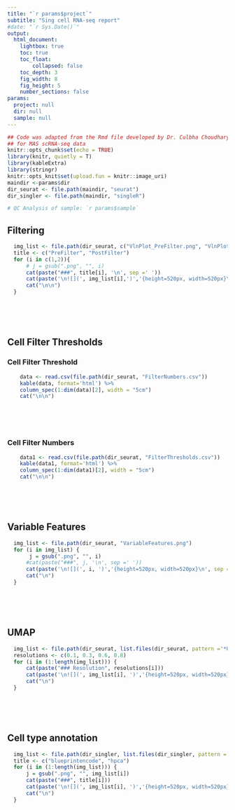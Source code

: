 ```yaml
---
title: "`r params$project`"
subtitle: "Sing cell RNA-seq report"
#date: "`r Sys.Date()`"
output: 
  html_document:
    lightbox: true
    toc: true
    toc_float: 
        collapsed: false
    toc_depth: 3
    fig_width: 8
    fig_height: 5
    number_sections: false 
params:
  project: null
  dir: null
  sample: null
---
```


```r
## Code was adapted from the Rmd file developed by Dr. Culbha Choudhary 
## for MAS scRNA-seq data
knitr::opts_chunk$set(echo = TRUE)
library(knitr, quietly = T)
library(kableExtra)
library(stringr)
knitr::opts_knit$set(upload.fun = knitr::image_uri)
maindir <-params$dir
dir_seurat <- file.path(maindir, "seurat")
dir_singler <- file.path(maindir, "singleR")
```

```r
# QC Analysis of sample: `r params$sample`
```
## Filtering  {.tabset .tabset-fade}

```r
  img_list <- file.path(dir_seurat, c("VlnPlot_PreFilter.png", "VlnPlot_Filtered.png"))
  title <- c("PreFilter", "PostFilter")
  for (i in c(1,2)){
      # j = gsub(".png", "", i)
      cat(paste("###", title[i], '\n', sep =' '))
      cat(paste('\n![](', img_list[i],')','{height=520px, width=520px}\n', sep = ''))
      cat("\n\n")
  }
```
<br><br><br>

## Cell Filter Thresholds {.tabset .tabset-fade}

### Cell Filter Threshold

```r
    data <- read.csv(file.path(dir_seurat, "FilterNumbers.csv"))
    kable(data, format='html') %>%
    column_spec(1:dim(data)[2], width = "5cm")
    cat("\n\n")
```
<br><br><br>

### Cell Filter Numbers
```r
    data1 <- read.csv(file.path(dir_seurat, "FilterThresholds.csv"))
    kable(data1, format='html') %>%
    column_spec(1:dim(data1)[2], width = "5cm")
    cat("\n\n")
```


<br><br><br>


## Variable Features

```r
  img_list <- file.path(dir_seurat, "VariableFeatures.png")
  for (i in img_list) {
       j = gsub(".png", "", i)
      #cat(paste("###", j, '\n', sep =' '))
      cat(paste('\n![](', i, ')','{height=520px, width=520px}\n', sep = ''))
      cat("\n")
  }
```
<br><br><br>

## UMAP  {.tabset .tabset-fade}

```r

  img_list <- file.path(dir_seurat, list.files(dir_seurat, pattern ='*UMAPPlotwith[0-9]+PCs_0.[0-9].png$')) 
  resolutions <- c(0.1, 0.3, 0.6, 0.8)
  for (i in (1:length(img_list))) {
      cat(paste("### Resolution", resolutions[i]))
      cat(paste('\n![](', img_list[i], ')','{height=520px, width=520px}\n', sep = ''))
      cat("\n")
  }
```
<br><br><br>

## Cell type annotation {.tabset .tabset-fade}

```r
  img_list <- file.path(dir_singler, list.files(dir_singler, pattern ='*UMAP_[a-z]+.png$'))
  title <- c("blueprintencode", "hpca")
  for (i in (1:length(img_list))) {    
      j = gsub(".png", "", img_list[i])
      cat(paste("###", title[i]))
      cat(paste('\n![](', img_list[i], ')','{height=520px, width=520px}\n', sep = ''))
      cat("\n")
  }
```
